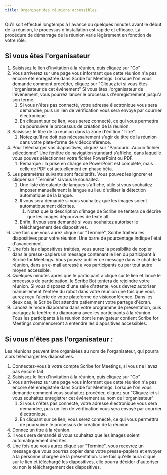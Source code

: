```yaml
---
title: Organiser des réunions accessibles
---
```


Qu'il soit effectué longtemps à l'avance ou quelques minutes avant le début de la réunion, le processus d'installation est rapide et efficace. La procédure de démarrage de la réunion varie légèrement en fonction de votre rôle.

## Si vous êtes l'organisateur

1. Saisissez le lien d'invitation à la réunion, puis cliquez sur "Go"
1. Vous arriverez sur une page vous informant que cette réunion n'a pas encore été enregistrée dans Scribe for Meetings. Lorsque l'on vous demande comment procéder, cliquez sur "Cliquez ici si vous êtes l'organisateur de cet événement" Si vous êtes l'organisateur de l'événement, vous pourrez lancer le processus d'enregistrement jusqu'à son terme.
	1. Si vous n'êtes pas connecté, votre adresse électronique vous sera demandée, puis un lien de vérification vous sera envoyé par courrier électronique.
	1. En cliquant sur ce lien, vous serez connecté, ce qui vous permettra de poursuivre le processus de création de la réunion.
1. Saisissez le titre de la réunion dans la zone d'édition "Titre".
	1. Notez qu'il ne doit pas nécessairement s'agir du titre de la réunion dans votre plate-forme de vidéoconférence.
1. Pour télécharger vos diapositives, cliquez sur "Parcourir...Aucun fichier sélectionné" Une fenêtre de navigation standard s'affiche, dans laquelle vous pouvez sélectionner votre fichier PowerPoint ou PDF.
	1. Remarque : la prise en charge de PowerPoint est complète, mais celle de PDF est actuellement en phase bêta.
1. Les paramètres suivants sont facultatifs. Vous pouvez les ignorer et cliquer sur "Terminé" si vous le souhaitez.
	1. Une liste déroulante de langues s'affiche, utile si vous souhaitez imposer manuellement la langue au lieu d'utiliser la détection automatique de la langue.
	1. Il vous sera demandé si vous souhaitez que les images soient automatiquement décrites.
		1. Notez que la description d'image de Scribe ne tentera de décrire que les images dépourvues de texte alt.
	1. Enfin, il vous sera demandé si vous souhaitez autoriser le téléchargement des diapositives.
1. Une fois que vous aurez cliqué sur "Terminé", Scribe traitera les diapositives pour votre réunion. Une barre de pourcentage indique l'état d'avancement.
1. Une fois les diapositives traitées, vous aurez la possibilité de copier dans le presse-papiers un message contenant le lien du participant à Scribe for Meetings. Vous pouvez publier ce message dans le chat de la réunion, dans un e-mail adressé à vos participants ou par tout autre moyen accessible.
1. Quelques minutes après que le participant a cliqué sur le lien et lancé le processus de participation, le Scribe Bot tentera de rejoindre votre réunion. Si vous disposez d'une salle d'attente, vous devrez autoriser manuellement l'entrée du robot dans votre réunion une fois que vous aurez reçu l'alerte de votre plateforme de visioconférence. Dans les deux cas, le Scribe Bot attendra patiemment votre partage d'écran.
1. Lancez le mode diaporama dans votre programme de présentation, puis partagez la fenêtre du diaporama avec les participants à la réunion. Tous les participants à la réunion dont le navigateur contient Scribe for Meetings commenceront à entendre les diapositives accessibles.

## Si vous n'êtes pas l'organisateur :

Les réunions peuvent être organisées au nom de l'organisateur, qui pourra alors télécharger les diapositives.
1. Connectez-vous à votre compte Scribe for Meetings, si vous ne l'avez pas encore fait.
1. Saisissez le lien d'invitation à la réunion, puis cliquez sur "Go"
1. Vous arriverez sur une page vous informant que cette réunion n'a pas encore été enregistrée dans Scribe for Meetings. Lorsque l'on vous demande comment vous souhaitez procéder, cliquez sur "Cliquez ici si vous souhaitez enregistrer cet événement au nom de l'organisateur"
	1. Si vous n'êtes pas connecté, votre adresse électronique vous sera demandée, puis un lien de vérification vous sera envoyé par courrier électronique.
	1. En cliquant sur ce lien, vous serez connecté, ce qui vous permettra de poursuivre le processus de création de la réunion.
1. Donnez un titre à la réunion.
1. Il vous sera demandé si vous souhaitez que les images soient automatiquement décrites.
1. Une fois que vous aurez cliqué sur "Terminé", vous recevrez un message que vous pourrez copier dans votre presse-papiers et envoyer à la personne chargée de la présentation. Une fois qu'elle aura cliqué sur le lien et téléchargé les diapositives, elle pourra décider d'autoriser ou non le téléchargement des diapositives.
